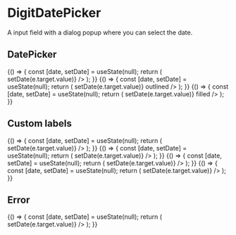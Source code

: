 
<Meta
    title="Inputs/DigitDatePicker"
    component={DigitDatePicker}
/>

# DigitDatePicker

A input field with a dialog popup where you can select the date. 

## DatePicker

<Preview>
    <Story name="Normal">
        {() => {
            const [date, setDate] = useState(null);
            return (
                <DigitDatePicker
                    upperLabel="Upper label"
                    lowerLabel="Lower label"
                    value={date}
                    onChange={e => setDate(e.target.value)}
                />
            );
        }}
    </Story>
    <Story name="Outlined">
        {() => {
            const [date, setDate] = useState(null);
            return (
                <DigitDatePicker
                    upperLabel="Upper label"
                    lowerLabel="Lower label"
                    value={date}
                    onChange={e => setDate(e.target.value)}
                    outlined
                />
            );
        }}
    </Story>
    <Story name="Filled">
        {() => {
            const [date, setDate] = useState(null);
            return (
                <DigitDatePicker
                    upperLabel="Upper label"
                    lowerLabel="Lower label"
                    value={date}
                    onChange={e => setDate(e.target.value)}
                    filled
                />
            );
        }}
    </Story>
</Preview>

## Custom labels

<Preview>
    <Story name="Custom label cancel">
        {() => {
            const [date, setDate] = useState(null);
            return (
                <DigitDatePicker
                    upperLabel="Custom cancel and ok label"
                    lowerLabel="Lower label"
                    okLabel="Select date"
                    cancelLabel="Nah, don't want this"
                    value={date}
                    onChange={e => setDate(e.target.value)}
                />
            );
        }}
    </Story>
    <Story name="Custom label empty">
        {() => {
            const [date, setDate] = useState(null);
            return (
                <DigitDatePicker
                    upperLabel="Custom empty label"
                    lowerLabel="Lower label"
                    emptyLabel="Pick a date! Quick!"
                    value={date}
                    onChange={e => setDate(e.target.value)}
                />
            );
        }}
    </Story>
</Preview>

<Preview>
    <Story name="Today button">
        {() => {
            const [date, setDate] = useState(null);
            return (
                <DigitDatePicker
                    upperLabel="A 'Today' button"
                    lowerLabel="Lower label"
                    showTodayButton={true}
                    value={date}
                    onChange={e => setDate(e.target.value)}
                />
            );
        }}
    </Story>
    <Story name="Custom today label">
        {() => {
            const [date, setDate] = useState(null);
            return (
                <DigitDatePicker
                    upperLabel="Custom 'today' label"
                    lowerLabel="Lower label"
                    showTodayButton={true}
                    todayLabel="Bring me to today"
                    value={date}
                    onChange={e => setDate(e.target.value)}
                />
            );
        }}
    </Story>
</Preview>

## Error

<Preview>
    <Story name="Normal error">
        {() => {
            const [date, setDate] = useState(null);
            return (
                <DigitDatePicker
                    upperLabel="Upper label"
                    lowerLabel="Lower label"
                    error
                    errorMessage="This is an error"
                    value={date}
                    onChange={e => setDate(e.target.value)}
                />
            );
        }}
    </Story>
</Preview>

<Props of={DigitDatePicker} />
